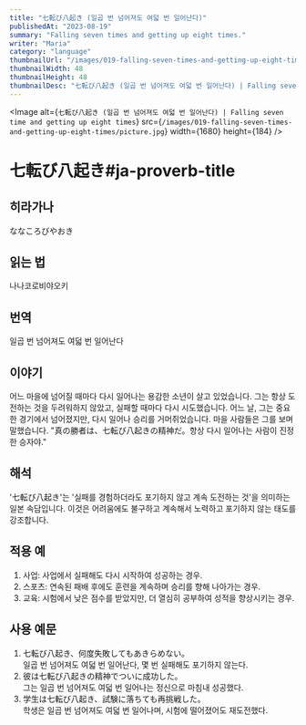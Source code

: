 ```yaml
---
title: "七転び八起き (일곱 번 넘어져도 여덟 번 일어난다)"
publishedAt: "2023-08-19"
summary: "Falling seven times and getting up eight times."
writer: "Maria"
category: "language"
thumbnailUrl: "/images/019-falling-seven-times-and-getting-up-eight-times/picture.jpg"
thumbnailWidth: 48
thumbnailHeight: 48
thumbnailDesc: "七転び八起き (일곱 번 넘어져도 여덟 번 일어난다) | Falling seven time and getting up eight times"
---
```


<Image
  alt={`七転び八起き (일곱 번 넘어져도 여덟 번 일어난다) | Falling seven time and getting up eight times`}
  src={`/images/019-falling-seven-times-and-getting-up-eight-times/picture.jpg`}
  width={1680}
  height={184}
/>

# 七転び八起き#ja-proverb-title

## 히라가나

ななころびやおき

## 읽는 법

나나코로비야오키

## 번역

일곱 번 넘어져도 여덟 번 일어난다

## 이야기

어느 마을에 넘어질 때마다 다시 일어나는 용감한 소년이 살고 있었습니다. 그는 항상 도전하는 것을 두려워하지 않았고, 실패할 때마다 다시 시도했습니다. 어느 날, 그는 중요한 경기에서 넘어졌지만, 다시 일어나 승리를 거머쥐었습니다. 마을 사람들은 그를 보며 말했습니다. "真の勝者は、七転び八起きの精神だ。항상 다시 일어나는 사람이 진정한 승자야."

## 해석

'七転び八起き'는 '실패를 경험하더라도 포기하지 않고 계속 도전하는 것'을 의미하는 일본 속담입니다. 이것은 어려움에도 불구하고 계속해서 노력하고 포기하지 않는 태도를 강조합니다.

## 적용 예

1. 사업: 사업에서 실패해도 다시 시작하여 성공하는 경우.
2. 스포츠: 연속된 패배 후에도 훈련을 계속하며 승리를 향해 나아가는 경우.
3. 교육: 시험에서 낮은 점수를 받았지만, 더 열심히 공부하여 성적을 향상시키는 경우.

## 사용 예문

1. 七転び八起き、何度失敗してもあきらめない。<br /> 일곱 번 넘어져도 여덟 번 일어난다, 몇 번 실패해도 포기하지 않는다.
2. 彼は七転び八起きの精神でついに成功した。<br /> 그는 일곱 번 넘어져도 여덟 번 일어나는 정신으로 마침내 성공했다.
3. 学生は七転び八起き、試験に落ちても再挑戦した。<br /> 학생은 일곱 번 넘어져도 여덟 번 일어나며, 시험에 떨어졌어도 재도전했다.
